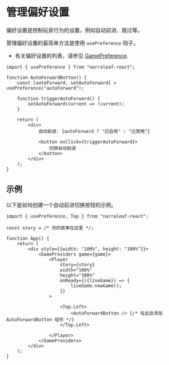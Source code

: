 # 管理偏好设置

偏好设置是控制玩家行为的设置，例如自动前进、跳过等。

管理偏好设置的最简单方法是使用 `usePreference` 钩子。

- 有关偏好设置的列表，请参见 [GamePreference](../core/types/GamePreference).

```tsx
import { usePreference } from "narraleaf-react";
```

```tsx
function AutoForwardButton() {
    const [autoForward, setAutoForward] = usePreference("autoForward");

    function triggerAutoForward() {
        setAutoForward(current => !current);
    }

    return (
        <div>
            自动前进: {autoForward ? "已启用" : "已禁用"}
            
            <button onClick={triggerAutoForward}>
                切换自动前进
            </button>
        </div>
    );
}
```

## 示例

以下是如何创建一个自动前进切换按钮的示例。

```tsx
import { usePreference, Top } from "narraleaf-react";

const story = /* 你的故事在这里 */;

function App() {
    return (
        <div style={{width: "100%", height: "100%"}}>
            <GameProviders game={game}>
                <Player
                    story={story}
                    width="100%"
                    height="100%"
                    onReady={({liveGame}) => {
                        liveGame.newGame();
                    }}
                >

                    <Top.Left>
                        <AutoForwardButton /> {/* 在此处添加 AutoForwardButton 组件 */}
                    </Top.Left>

                </Player>
            </GameProviders>
        </div>
    );
}
```